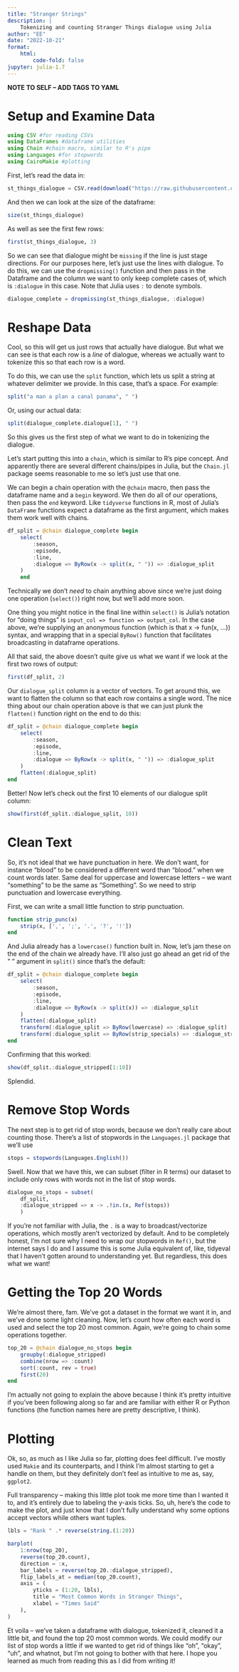 ```yaml
---
title: "Stranger Strings"
description: |
    Tokenizing and counting Stranger Things dialogue using Julia
author: "EE"
date: "2022-10-21"
format:
    html:
        code-fold: false
jupyter: julia-1.7
---
```


**NOTE TO SELF -- ADD TAGS TO YAML**

# Setup and Examine Data

```julia
using CSV #for reading CSVs
using DataFrames #dataframe utilities
using Chain #chain macro, similar to R's pipe
using Languages #for stopwords
using CairoMakie #plotting
```


First, let's read the data in:

```julia
st_things_dialogue = CSV.read(download("https://raw.githubusercontent.com/rfordatascience/tidytuesday/master/data/2022/2022-10-18/stranger_things_all_dialogue.csv"), DataFrame);

```

And then we can look at the size of the dataframe:

```julia
size(st_things_dialogue)
```

As well as see the first few rows:

```julia
first(st_things_dialogue, 3)
```

So we can see that dialogue might be `missing` if the line is just stage directions. For our purposes here, let's just use the lines with dialogue. To do this, we can use the `dropmissing()` function and then pass in the Dataframe and the column we want to only keep complete cases of, which is `:dialogue` in this case. Note that Julia uses `:` to denote symbols.

```julia
dialogue_complete = dropmissing(st_things_dialogue, :dialogue)
```

# Reshape Data

Cool, so this will get us just rows that actually have dialogue. But what we can see is that each row is a *line* of dialogue, whereas we actually want to tokenize this so that each row is a word.

To do this, we can use the `split` function, which lets us split a string at whatever delimiter we provide. In this case, that's a space. For example:

```julia
split("a man a plan a canal panama", " ")
```

Or, using our actual data:

```julia
split(dialogue_complete.dialogue[1], " ")
```

So this gives us the first step of what we want to do in tokenizing the dialogue.

Let's start putting this into a `chain`, which is similar to R's pipe concept. And apparently there are several different chains/pipes in Julia, but the `Chain.jl` package seems reasonable to me so let's just use that one.

We can begin a chain operation with the `@chain` macro, then pass the dataframe name and a `begin` keyword. We then do all of our operations, then pass the `end` keyword. Like `tidyverse` functions in R, most of Julia's `DataFrame` functions expect a dataframe as the first argument, which makes them work well with chains.

```julia
df_split = @chain dialogue_complete begin
    select(
        :season,
        :episode,
        :line,
        :dialogue => ByRow(x -> split(x, " ")) => :dialogue_split
    )
    end
```

Technically we don't *need* to chain anything above since we're just doing one operation (`select()`) right now, but we'll add more soon.

One thing you might notice in the final line within `select()` is Julia's notation for "doing things" is `input_col => function => output_col`. In the case above, we're supplying an anonymous function (which is that x -> fun(x, ...)) syntax, and wrapping that in a special `ByRow()` function that facilitates broadcasting in dataframe operations.

All that said, the above doesn't quite give us what we want if we look at the first two rows of output:

```julia
first(df_split, 2)
```

Our `dialogue_split` column is a vector of vectors. To get around this, we want to flatten the column so that each row contains a single word. The nice thing about our chain operation above is that we can just plunk the `flatten()` function right on the end to do this:

```julia
df_split = @chain dialogue_complete begin
    select(
        :season,
        :episode,
        :line,
        :dialogue => ByRow(x -> split(x, " ")) => :dialogue_split
    )
    flatten(:dialogue_split)
end
```

Better! Now let's check out the first 10 elements of our dialogue split column:

```julia
show(first(df_split.:dialogue_split, 10))
```

# Clean Text

So, it's not ideal that we have punctuation in here. We don't want, for instance "blood" to be considered a different word than "blood." when we count words later. Same deal for uppercase and lowercase letters -- we want "something" to be the same as "Something". So we need to strip punctuation and lowercase everything.

First, we can write a small little function to strip punctuation.

```julia
function strip_punc(x)
    strip(x, [',', ';', '.', '?', '!'])
end
```

And Julia already has a `lowercase()` function built in. Now, let's jam these on the end of the chain we already have. I'll also just go ahead an get rid of the " " argument in `split()` since that's the default:

```julia
df_split = @chain dialogue_complete begin
    select(
        :season,
        :episode,
        :line,
        :dialogue => ByRow(x -> split(x)) => :dialogue_split
    )
    flatten(:dialogue_split)
    transform(:dialogue_split => ByRow(lowercase) => :dialogue_split)
    transform(:dialogue_split => ByRow(strip_specials) => :dialogue_stripped)
end
```

Confirming that this worked:

```julia
show(df_split.:dialogue_stripped[1:10])
```

Splendid.

# Remove Stop Words

The next step is to get rid of stop words, because we don't really care about counting those. There's a list of stopwords in the `Languages.jl` package that we'll use

```julia
stops = stopwords(Languages.English())
```

Swell. Now that we have this, we can subset (filter in R terms) our dataset to include only rows with words not in the list of stop words.

```julia
dialogue_no_stops = subset(
    df_split,
    :dialogue_stripped => x -> .!in.(x, Ref(stops))
    )
```

If you're not familiar with Julia, the `.` is a way to broadcast/vectorize operations, which mostly aren't vectorized by default. And to be completely honest, I'm not sure why I need to wrap our stopwords in `Ref()`, but the internet says I do and I assume this is some Julia equivalent of, like, tidyeval that I haven't gotten around to understanding yet. But regardless, this does what we want!

# Getting the Top 20 Words

We're almost there, fam. We've got a dataset in the format we want it in, and we've done some light cleaning. Now, let's count how often each word is used and select the top 20 most common. Again, we're going to chain some operations together.

```julia
top_20 = @chain dialogue_no_stops begin
    groupby(:dialogue_stripped)
    combine(nrow => :count)
    sort(:count, rev = true)
    first(20)
end
```

I'm actually not going to explain the above because I think it's pretty intuitive if you've been following along so far and are familiar with either R or Python functions (the function names here are pretty descriptive, I think).

# Plotting

Ok, so, as much as I like Julia so far, plotting does feel difficult. I've mostly used `Makie` and its counterparts, and I think I'm almost starting to get a handle on them, but they definitely don't feel as intuitive to me as, say, `ggplot2`.

Full transparency -- making this little plot took me more time than I wanted it to, and it's entirely due to labeling the y-axis ticks. So, uh, here's the code to make the plot, and just know that I don't fully understand why some options accept vectors while others want tuples.

```julia
lbls = "Rank " .* reverse(string.(1:20))

barplot(
    1:nrow(top_20),
    reverse(top_20.count),
    direction = :x,
    bar_labels = reverse(top_20.:dialogue_stripped),
    flip_labels_at = median(top_20.count),
    axis = (
        yticks = (1:20, lbls),
        title = "Most Common Words in Stranger Things",
        xlabel = "Times Said"
    ),
)
```

Et voila -- we've taken a dataframe with dialogue, tokenized it, cleaned it a little bit, and found the top 20 most common words. We could modify our list of stop words a little if we wanted to get rid of things like "oh", "okay", "uh", and whatnot, but I'm not going to bother with that here. I hope you learned as much from reading this as I did from writing it!